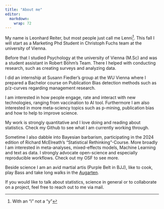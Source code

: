```yaml
---
title: "About me"
editor: 
  markdown: 
    wrap: 72
---
```


My name is Leonhard Reiter, but most people just call me Lenni[^1]. This fall I will start as a Marketing Phd Student in Christoph Fuchs team at the university of Vienna.

Before that I studied Psychology at the university of Vienna (M.Sc) and was a student assistant in Robert Böhm's Team. There I helped with
conducting research, such as creating surveys and analyzing data.

[^1]: With an "i" not a "y"

I did an internship at Susann Fiedler's group at the WU Vienna where I
prepared a Bachelor course on Publication Bias detection methods such as
p/z-curves regarding management research.

I am interested in how people engage, rate and interact with new
technologies, ranging from vaccination to AI tool. Furthermore I am also
interested in more meta-sciency topics such as p-mining, publication
bias and how to help to improve science.

My work is strongly quantitative and I love doing and reading about
statistics. Check my Github to see what I am currently working through.

Sometime I also dabble into Bayesian barbarism, participating in the
2024 edition of Richard McElreath's "Statistical Rethinking"-Course.
More broadly I am interested in meta-analyses, mixed-effects models,
Machine Learning and text as data. I strongly advocate open-science and
especially reproducible workflows. Check out my OSF to see more.

Beside science I am an avid martial artis (Purple Belt in BJJ), like to cook, play Bass and take long walks in the
[Augarten](https://de.wikivoyage.org/wiki/Wien/Leopoldstadt/Augarten#/media/Datei:Augarten_Flakturm.jpg).

If you would like to talk about statistics, science in general or to
collaborate on a project, feel free to reach out to me via mail.
